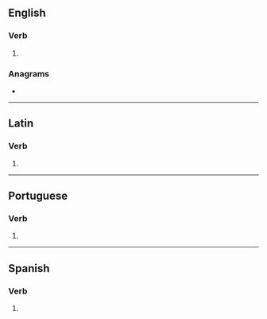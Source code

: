 {{also|coïncidés|coïncides}}
==English==

===Verb===
{{head|en|verb form}}

# {{en-third-person singular of|coincide}}

===Anagrams===
* {{anagrams|en|decicoins}}

----

==Latin==

===Verb===
{{la-verb-form|coincīdēs}}

# {{inflection of|coincīdō||2|s|futr|actv|indc|lang=la}}

----

==Portuguese==

===Verb===
{{pt-verb-form}}

# {{pt-verb form of|coincidir|ir|indicative|present|singular|second}}

----

==Spanish==

===Verb===
{{head|es|verb form}}

# {{es-verb form of|ending=ir|mood=indicative|tense=present|pers=2|formal=no|number=singular|coincidir}}